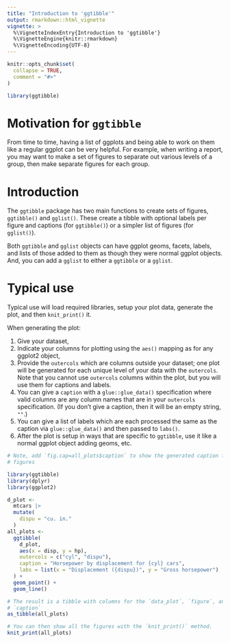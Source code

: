 ```yaml
---
title: "Introduction to 'ggtibble'"
output: rmarkdown::html_vignette
vignette: >
  %\VignetteIndexEntry{Introduction to 'ggtibble'}
  %\VignetteEngine{knitr::rmarkdown}
  %\VignetteEncoding{UTF-8}
---
```


```r
knitr::opts_chunk$set(
  collapse = TRUE,
  comment = "#>"
)
```

```r
library(ggtibble)
```

# Motivation for `ggtibble`

From time to time, having a list of ggplots and being able to work on them like
a regular ggplot can be very helpful.  For example, when writing a report, you
may want to make a set of figures to separate out various levels of a group,
then make separate figures for each group.

# Introduction

The `ggtibble` package has two main functions to create sets of figures,
`ggtibble()` and `gglist()`.  These create a tibble with optional labels per
figure and captions (for `ggtibble()`) or a simpler list of figures (for
`gglist()`).

Both `ggtibble` and `gglist` objects can have ggplot geoms, facets, labels, and
lists of those added to them as though they were normal ggplot objects.  And,
you can add a `gglist` to either a `ggtibble` or a `gglist`.

# Typical use

Typical use will load required libraries, setup your plot data, generate the
plot, and then `knit_print()` it.

When generating the plot:

1. Give your dataset,
2. Indicate your columns for plotting using the `aes()` mapping as for any ggplot2 object,
3. Provide the `outercols` which are columns outside your dataset; one plot will
   be generated for each unique level of your data with the `outercols`.  Note
   that you cannot use `outercols` columns within the plot, but you will use
   them for captions and labels.
4. You can give a `caption` with a `glue::glue_data()` specification where valid
   columns are any column names that are in your `outercols` specification.  (If
   you don't give a caption, then it will be an empty string, `""`.)
5. You can give a list of labels which are each processed the same as the
   caption via `glue::glue_data()` and then passed to `labs()`.
6. After the plot is setup in ways that are specific to `ggtibble`, use it like
   a normal ggplot object adding geoms, etc.

```r
# Note, add `fig.cap=all_plots$caption` to show the generated caption for the
# figures

library(ggtibble)
library(dplyr)
library(ggplot2)

d_plot <-
  mtcars |>
  mutate(
    dispu = "cu. in."
  )
all_plots <-
  ggtibble(
    d_plot,
    aes(x = disp, y = hp),
    outercols = c("cyl", "dispu"),
    caption = "Horsepower by displacement for {cyl} cars",
    labs = list(x = "Displacement ({dispu})", y = "Gross horsepower")
  ) +
  geom_point() +
  geom_line()

# The result is a tibble with columns for the `data_plot`, `figure`, and
# `caption`
as_tibble(all_plots)

# You can then show all the figures with the `knit_print()` method.
knit_print(all_plots)
```

